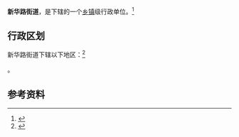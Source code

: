 {{中国乡级行政区|41/01/83/002/000}}

'''新华路街道'''，是{{PRC admin/fullname|41/01/83/002/000|3}}下辖的一个[[乡镇|乡镇]]级行政单位。<ref>{{PRC admin/ref sgc|{{PRC admin/parent|41/01/83/002/000}}}}</ref>

== 行政区划 ==

新华路街道下辖以下地区：<ref>{{PRC admin/ref sgc|41/01/83/002/000}}</ref>

{{PRC admin/children|41/01/83/002/000}}。

== 参考资料 ==

{{reflist}}

{{行政区划小作品}}
{{PRC admin/navcat|41/01/83/002/000}}